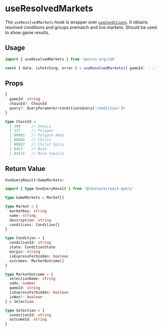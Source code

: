 # useResolvedMarkets

The `useResolvedMarkets` hook is wrapper over [`useConditions`](hub/apps/sdk/data-hooks/useConditions). It obtains resolved conditions and groups prematch and live markets. Should be used to show game results.

## Usage

```ts
import { useResolvedMarkets } from '@azuro-org/sdk'

const { data, isFetching, error } = useResolvedMarkets({ gameId: '...' })
```

## Props

```ts
{
  gameId: string
  chainId?: ChainId
  query?: QueryParameter<ConditionsQuery['conditions']>
}
```

```ts
type ChainId = 
  | 100     // Gnosis
  | 137     // Polygon
  | 80002   // Polygon Amoy
  | 88888   // Chiliz
  | 88882   // Chiliz Spicy
  | 8453    // Base
  | 84532   // Base Sepolia
```


## Return Value

```ts
UseQueryResult<GameMarkets>
```

```ts
import { type UseQueryResult } from '@tanstack/react-query'

type GameMarkets = Market[]

type Market = {
  marketKey: string
  name: string
  description: string
  conditions: Condition[]
}

type Condition = {
  conditionId: string
  state: ConditionState
  margin: string
  isExpressForbidden: boolean
  outcomes: MarketOutcome[]
}

type MarketOutcome = {
  selectionName: string
  odds: number
  gameId: string
  isExpressForbidden: boolean
  isWon?: boolean
} & Selection

type Selection = {
  conditionId: string
  outcomeId: string
}
```
